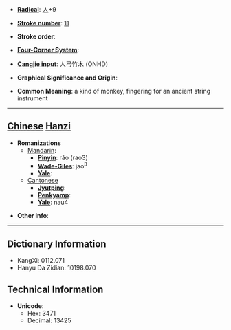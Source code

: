 * '''[[Wiktionary:Chinese radical index| Radical]]''': [[Wiktionary:Chinese radical index 人|人]]+9

* '''[[Wiktionary:Chinese total strokes index|Stroke number]]''': [[Wiktionary:Chinese total strokes index 11|11]]

* '''Stroke order''': 

* '''[[Wiktionary:Chinese four corner index|Four-Corner System]]''': 

* '''[[Wiktionary:Chinese Cangjie index|Cangjie input]]''': 人弓竹木 (ONHD)

* '''Graphical Significance and Origin''': 

* '''Common Meaning''': a kind of monkey, fingering for an ancient string instrument

----

== [[Chinese]] [[Hanzi]] ==

* '''Romanizations'''
** [[Mandarin]]:
*** '''[[Pinyin]]''': rǎo (rao3)
*** '''[[Wade-Giles]]''': jao<sup>3</sup>
*** '''[[Yale]]''': 
**[[Cantonese]]
***'''[[Jyutping]]''':
***'''[[Penkyamp]]''': 
***'''[[Yale]]''': nau4

* '''Other info''': 

----

== Dictionary Information ==

* KangXi: 0112.071
* Hanyu Da Zidian: 10198.070

== Technical Information ==

* '''Unicode''':
** Hex: 3471
** Decimal: 13425